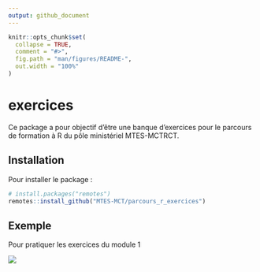 ```yaml
---
output: github_document
---
```


<!-- README.md is generated from README.Rmd. Please edit that file -->

```r
knitr::opts_chunk$set(
  collapse = TRUE,
  comment = "#>",
  fig.path = "man/figures/README-",
  out.width = "100%"
)
```
# exercices

<!-- badges: start -->
<!-- badges: end -->

Ce package a pour objectif d'être une banque d'exercices pour le parcours de formation à R du pôle ministériel MTES-MCTRCT.

## Installation

Pour installer le package : 

``` r
# install.packages("remotes")
remotes::install_github("MTES-MCT/parcours_r_exercices")
```

## Exemple

Pour pratiquer les exercices du module 1

![](man/figures/howto.gif)